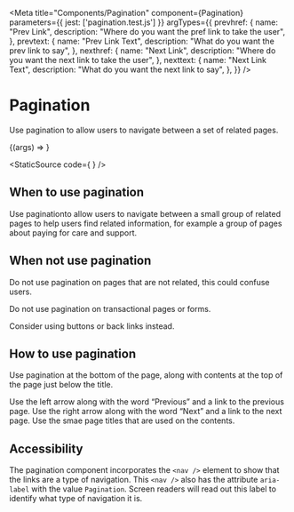 
<Meta
    title="Components/Pagination"
    component={Pagination}
    parameters={{
        jest: ['pagination.test.js']
    }}
    argTypes={{
        prevhref: {
            name: "Prev Link",
            description: "Where do you want the pref link to take the user",
        },
        prevtext: {
            name: "Prev Link Text",
            description: "What do you want the prev link to say",
        },
        nexthref: {
            name: "Next Link",
            description: "Where do you want the next link to take the user",
        },
        nexttext: {
            name: "Next Link Text",
            description: "What do you want the next link to say",
        },
    }}
/>

# Pagination

Use pagination to allow users to navigate between a set of related pages.

<Canvas>
    <Story
        name="Pagination"
        args={{
            prevhref: "/",
            prevtext: "Paying for care and support",
            nexthref: "/",
            nexttext: "Personal budget",
        }}
    >
        {(args) => <Pagination {...args} />}
    </Story>
</Canvas>

<StaticSource code={
    <Pagination
        prevhref="/"
        prevtext="Paying for care and support"
        nexthref="/"
        nexttext="Personal budget"
    />
} />

## When to use pagination

Use paginationto allow users to navigate between a small group of related pages to help users find related information, for example a group of pages about paying for care and support.

## When not use pagination

Do not use pagination on pages that are not related, this could confuse users.

Do not use pagination on transactional pages or forms.

Consider using buttons or back links instead.

## How to use pagination

Use pagination at the bottom of the page, along with contents at the top of the page just below the title.

Use the left arrow along with the word “Previous” and a link to the previous page. Use the right arrow along with the word “Next” and a link to the next page. Use the smae page titles that are used on the contents.

## Accessibility

The pagination component incorporates the `<nav />` element to show that the links are a type of navigation. This `<nav />` also has the attribute `aria-label` with the value `Pagination`. Screen readers will read out this label to identify what type of navigation it is.

